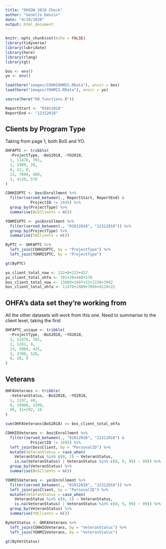 ```yaml
---
title: "OHSDW 2018 Check"
author: "Genelle Denzin"
date: "4/29/2020"
output: html_document
---
```


```r
knitr::opts_chunk$set(echo = FALSE)
library(tidyverse)
library(lubridate)
library(here)
library(rlang)
library(gt)

bos <- env()
yo <- env()

load(here("images/COHHIOHMIS.RData"), envir = bos)
load(here("images/YOHMIS.RData"), envir = yo)

source(here("00_functions.R"))

ReportStart <- "01012018"
ReportEnd <- "12312018"
```

## Clients by Program Type

Taking from page 1, both BoS and YO.

```r

OHFAPTC <- tribble(
  ~ProjectType, ~BoS2018, ~YO2018,
  1, 11470, 701,
  2, 1989, 28,
  8, 22, 0,
  13, 7694, 488,
  3, 4129, 578
)

COHHIOPTC <- bos$Enrollment %>%
  filter(served_between(., ReportStart, ReportEnd) &
           ProjectID != 1695) %>% 
  group_by(ProjectType) %>%
  summarise(BoSClients = n())

YOHMISPTC <- yo$Enrollment %>%
  filter(served_between(., "01012018", "12312018")) %>%
  group_by(ProjectType) %>%
  summarise(YOClients = n())

ByPTC <- OHFAPTC %>%
  left_join(COHHIOPTC, by = "ProjectType") %>%
  left_join(YOHMISPTC, by = "ProjectType")

gt(ByPTC)

yo_client_total_now <- 132+8+233+457
yo_client_total_ohfa <- 701+28+488+578
bos_client_total_now <- 13889+1887+22+7230+3992
bos_client_total_ohfa <- 11470+1989+7694+4129+22

```


## OHFA's data set they're working from

All the other datasets will work from this one. Need to summarise to the client level, taking the first 

```r

OHFAPTC_unique <- tribble(
  ~ProjectType, ~BoS2018, ~YO2018,
  1, 11470, 701,
  2, 1281, 9,
  13, 5089, 425,
  3, 3708, 528,
  8, 20, 0
)

```


## Veterans


```r

OHFAVeterans <- tribble(
  ~VeteranStatus, ~BoS2018, ~YO2018,
  1, 1297, 48,
  0, 19948, 1599,
  99, 31+292, 16
)

sum(OHFAVeterans$BoS2018) == bos_client_total_ohfa

COHHIOVeterans <- bos$Enrollment %>%
  filter(served_between(., "01012018", "12312018") &
           ProjectID != 1695) %>%
  left_join(bos$Client, by = "PersonalID") %>%
  mutate(VeteranStatus = case_when(
    VeteranStatus %in% c(0, 1) ~ VeteranStatus,
    is.na(VeteranStatus) | VeteranStatus %in% c(8, 9, 99) ~ 99)) %>%
  group_by(VeteranStatus) %>%
  summarise(BoSClients = n())

YOHMISVeterans <- yo$Enrollment %>%
  filter(served_between(., "01012018", "12312018")) %>%
  left_join(yo$Client, by = "PersonalID") %>%
  mutate(VeteranStatus = case_when(
    VeteranStatus %in% c(0, 1) ~ VeteranStatus,
    is.na(VeteranStatus) | VeteranStatus %in% c(8, 9, 99) ~ 99)) %>%
  group_by(VeteranStatus) %>%
  summarise(YOClients = n())

ByVetStatus <- OHFAVeterans %>%
  left_join(COHHIOVeterans, by = "VeteranStatus") %>%
  left_join(YOHMISVeterans, by = "VeteranStatus")

gt(ByVetStatus)

```







